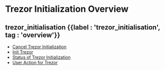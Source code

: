 
# Trezor Initialization Overview

## trezor\_initialisation {{label : 'trezor_initialisation', tag : 'overview'}}

*   [Cancel Trezor Initialization](/komodo-defi-framework/api/v20/utils/task_init_trezor/cancel/)
*   [Init Trezor](/komodo-defi-framework/api/v20/utils/task_init_trezor/init/)
*   [Status of Trezor Initialization](/komodo-defi-framework/api/v20/utils/task_init_trezor/status/)
*   [User Action for Trezor](/komodo-defi-framework/api/v20/utils/task_init_trezor/user_action/)
